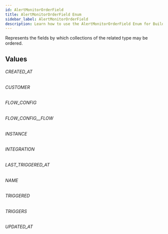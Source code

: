 ```yaml
---
id: AlertMonitorOrderField
title: AlertMonitorOrderField Enum
sidebar_label: AlertMonitorOrderField
description: Learn how to use the AlertMonitorOrderField Enum for Builder's API.
---
```


Represents the fields by which collections of the related type may be ordered.

## Values

###### CREATED_AT

###### CUSTOMER

###### FLOW_CONFIG

###### FLOW_CONFIG\_\_FLOW

###### INSTANCE

###### INTEGRATION

###### LAST_TRIGGERED_AT

###### NAME

###### TRIGGERED

###### TRIGGERS

###### UPDATED_AT
